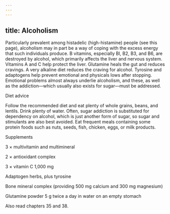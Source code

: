 ```yaml
---
---
---
```

title: Alcoholism
---




Particularly prevalent among histadelic (high-histamine) people (see this page), alcoholism may in part be a way of coping with the excess energy that such individuals produce. B vitamins, especially Bl, B2, B3, and B6, are destroyed by alcohol, which primarily affects the liver and nervous system. Vitamins A and C help protect the liver. Glutamine heals the gut and reduces cravings. A very alkaline diet reduces the craving for alcohol. Tyrosine and adaptogens help prevent emotional and physicals lows after stopping. Emotional problems almost always underlie alcoholism, and these, as well as the addiction—which usually also exists for sugar—must be addressed.





Diet advice


Follow the recommended diet and eat plenty of whole grains, beans, and lentils. Drink plenty of water. Often, sugar addiction is substituted for dependency on alcohol, which is just another form of sugar, so sugar and stimulants are also best avoided. Eat frequent meals containing some protein foods such as nuts, seeds, fish, chicken, eggs, or milk products.





Supplements


3 × multivitamin and multimineral

2 × antioxidant complex

3 × vitamin C 1,000 mg

Adaptogen herbs, plus tyrosine

Bone mineral complex (providing 500 mg calcium and 300 mg magnesium)

Glutamine powder 5 g twice a day in water on an empty stomach



Also read chapters 35 and 38.